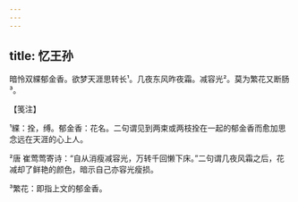 ```yaml
---
---
---
```

title: 忆王孙
---







暗怜双緤郁金香。欲梦天涯思转长¹。几夜东风昨夜霜。减容光²。莫为繁花又断肠³。





【笺注】


¹緤：拴，缚。郁金香：花名。二句谓见到两束或两枝拴在一起的郁金香而愈加思念远在天涯的心上人。

²唐 崔莺莺寄诗：“自从消瘦减容光，万转千回懒下床。”二句谓几夜风霜之后，花减却了鲜艳的颜色，暗示自己亦容光瘦损。

³繁花：即指上文的郁金香。
